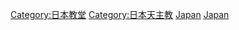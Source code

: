 [[Category:日本教堂|Category:日本教堂]]
[[Category:日本天主教|Category:日本天主教]]
[[Category:亚洲天主教堂|Japan]]
[[Category:各国天主教堂|Japan]]